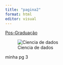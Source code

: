 ```yaml
---
title: "pagina2"
format: html
editor: visual
---
```


[Pos-Graduação](https://ppgambientometria.furg.br/)

![Ciencia de dados](https://www.google.com/url?sa=i&url=https%3A%2F%2Flhmet.github.io%2Fadar-ebook%2Fci%25C3%25AAncia-de-dados.html&psig=AOvVaw2KBXxB5OmejKxiu82FFuZv&ust=1723657809247000&source=images&cd=vfe&opi=89978449&ved=0CBQQjRxqFwoTCODh7PzD8ocDFQAAAAAdAAAAABAE)

minha pg 3
